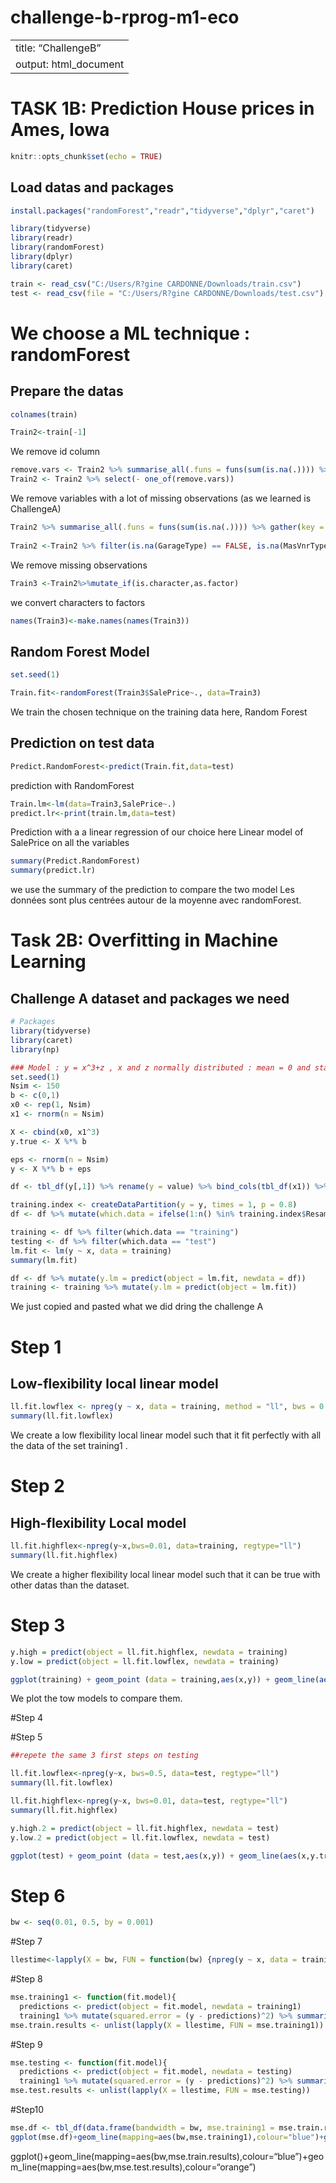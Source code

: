 # challenge-b-rprog-m1-eco

---
title: "ChallengeB"
output: html_document
---
# TASK 1B: Prediction House prices in Ames, Iowa
```r
knitr::opts_chunk$set(echo = TRUE)
```
## Load datas and packages
```r
install.packages("randomForest","readr","tidyverse","dplyr","caret")
```
```r
library(tidyverse)
library(readr)
library(randomForest)
library(dplyr)
library(caret)
```
```r
train <- read_csv("C:/Users/R?gine CARDONNE/Downloads/train.csv")
test <- read_csv(file = "C:/Users/R?gine CARDONNE/Downloads/test.csv")
```
# We choose a ML technique : randomForest

## Prepare the datas
```r
colnames(train)

Train2<-train[-1] 
```
We remove id column

```r
remove.vars <- Train2 %>% summarise_all(.funs = funs(sum(is.na(.)))) %>% gather(key = "feature", value = "missing.observations") %>% filter(missing.observations > 100) %>% select(feature) %>% unlist
Train2 <- Train2 %>% select(- one_of(remove.vars))
```
We remove variables with a lot of missing observations (as we learned is ChallengeA)

```r
Train2 %>% summarise_all(.funs = funs(sum(is.na(.)))) %>% gather(key = "feature", value = "missing.observations") %>% filter(missing.observations > 0)
 
Train2 <-Train2 %>% filter(is.na(GarageType) == FALSE, is.na(MasVnrType) == FALSE, is.na(BsmtFinType2) == FALSE, is.na(BsmtExposure) == FALSE, is.na(Electrical) == FALSE)
```
We remove missing observations

```r
Train3 <-Train2%>%mutate_if(is.character,as.factor)
```
we convert characters to factors
```r
names(Train3)<-make.names(names(Train3))  
```


## Random Forest Model
```r
set.seed(1)

Train.fit<-randomForest(Train3$SalePrice~., data=Train3)
```
 We train the chosen technique on the training data here, Random Forest

## Prediction on test data
```r
Predict.RandomForest<-predict(Train.fit,data=test) 
```
prediction with RandomForest
```r
Train.lm<-lm(data=Train3,SalePrice~.) 
predict.lr<-print(train.lm,data=test)
```
Prediction with a a linear regression of our choice here Linear model of SalePrice on all the variables
```r
summary(Predict.RandomForest) 
summary(predict.lr)
```
we use the summary of the prediction to compare the two model
 Les données sont plus centrées autour de la moyenne avec randomForest.
 



# Task 2B: Overfitting in Machine Learning

## Challenge A dataset and packages we need 
```r
# Packages
library(tidyverse)
library(caret)
library(np)

### Model : y = x^3+z , x and z normally distributed : mean = 0 and standard deviation = 1
set.seed(1)
Nsim <- 150
b <- c(0,1)
x0 <- rep(1, Nsim)
x1 <- rnorm(n = Nsim)

X <- cbind(x0, x1^3)
y.true <- X %*% b

eps <- rnorm(n = Nsim)
y <- X %*% b + eps

df <- tbl_df(y[,1]) %>% rename(y = value) %>% bind_cols(tbl_df(x1)) %>% rename(x = value) %>% bind_cols(tbl_df(y.true[,1])) %>% rename(y.true = value)

training.index <- createDataPartition(y = y, times = 1, p = 0.8)
df <- df %>% mutate(which.data = ifelse(1:n() %in% training.index$Resample1, "training", "test"))

training <- df %>% filter(which.data == "training")
testing <- df %>% filter(which.data == "test")
lm.fit <- lm(y ~ x, data = training)
summary(lm.fit)

df <- df %>% mutate(y.lm = predict(object = lm.fit, newdata = df))
training <- training %>% mutate(y.lm = predict(object = lm.fit))
```
We just copied and pasted what we did dring the challenge A

# Step 1
## Low-flexibility local linear model

```r
ll.fit.lowflex <- npreg(y ~ x, data = training, method = "ll", bws = 0.5)
summary(ll.fit.lowflex)

```
We create a low flexibility local linear model such that it fit perfectly with all the data of the set training1 .

# Step 2
## High-flexibility Local model
```r
ll.fit.highflex<-npreg(y~x,bws=0.01, data=training, regtype="ll")
summary(ll.fit.highflex)
```
We create a higher flexibility local linear model such that it can be true with other datas than the dataset.

# Step 3

```r
y.high = predict(object = ll.fit.highflex, newdata = training)
y.low = predict(object = ll.fit.lowflex, newdata = training)

ggplot(training) + geom_point (data = training,aes(x,y)) + geom_line(aes(x,y.true), colour = "black", size = 0.8) + geom_line (mapping = aes(x = x, y = y.high), colour = "blue") + geom_line (mapping = aes(x = x, y = y.low), colour = "red")
```
We plot the tow models to compare them.

#Step 4

#Step 5
```r

##repete the same 3 first steps on testing

ll.fit.lowflex<-npreg(y~x, bws=0.5, data=test, regtype="ll")
summary(ll.fit.lowflex)

ll.fit.highflex<-npreg(y~x, bws=0.01, data=test, regtype="ll")
summary(ll.fit.highflex)

y.high.2 = predict(object = ll.fit.highflex, newdata = test)
y.low.2 = predict(object = ll.fit.lowflex, newdata = test)

ggplot(test) + geom_point (data = test,aes(x,y)) + geom_line(aes(x,y.true), colour = "black", size = 0.8) + geom_line (mapping = aes(x = x, y = y.high.2), colour = "blue") + geom_line (mapping = aes(x = x, y = y.low.2), colour = "red")

```
# Step 6
```r
bw <- seq(0.01, 0.5, by = 0.001)
```

#Step 7
```r
llestime<-lapply(X = bw, FUN = function(bw) {npreg(y ~ x, data = training1, method = "ll", bws = bw)})
```

#Step 8
```r
mse.training1 <- function(fit.model){
  predictions <- predict(object = fit.model, newdata = training1)
  training1 %>% mutate(squared.error = (y - predictions)^2) %>% summarize(mse = mean(squared.error))}
mse.train.results <- unlist(lapply(X = llestime, FUN = mse.training1))
```
#Step 9
```r
mse.testing <- function(fit.model){
  predictions <- predict(object = fit.model, newdata = testing)
  training1 %>% mutate(squared.error = (y - predictions)^2) %>% summarize(mse = mean(squared.error))}
mse.test.results <- unlist(lapply(X = llestime, FUN = mse.testing))
```
#Step10
```r
mse.df <- tbl_df(data.frame(bandwidth = bw, mse.training1 = mse.train.results, mse.testing = mse.test.results))
ggplot(mse.df)+geom_line(mapping=aes(bw,mse.training1),colour="blue")+geom_line(mapping=aes(bw,mse.testing),colour="orange")
```
ggplot()+geom_line(mapping=aes(bw,mse.train.results),colour="blue")+geom_line(mapping=aes(bw,mse.test.results),colour="orange")
